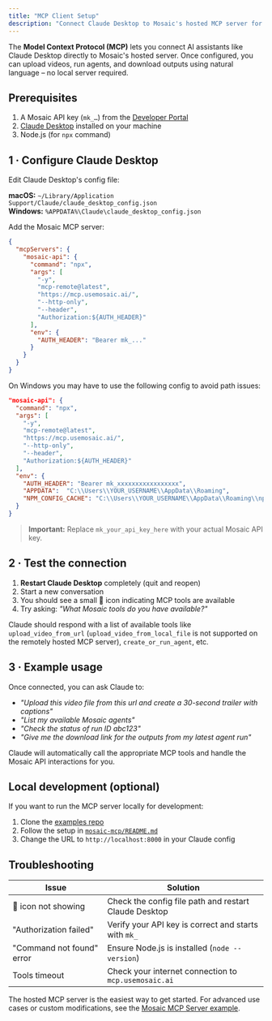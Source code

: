 ```yaml
---
title: "MCP Client Setup"
description: "Connect Claude Desktop to Mosaic's hosted MCP server for seamless AI-powered video editing."
---
```


The **Model Context Protocol (MCP)** lets you connect AI assistants like Claude Desktop directly to Mosaic's hosted server. Once configured, you can upload videos, run agents, and download outputs using natural language – no local server required.

## Prerequisites

1. A Mosaic API key (`mk_…`) from the [Developer Portal](https://app.usemosaic.ai)
2. [Claude Desktop](https://claude.ai/download) installed on your machine
3. Node.js (for `npx` command)

## 1 · Configure Claude Desktop

Edit Claude Desktop's config file:

**macOS:** `~/Library/Application Support/Claude/claude_desktop_config.json`  
**Windows:** `%APPDATA%\Claude\claude_desktop_config.json`

Add the Mosaic MCP server:

```json
{
  "mcpServers": {
    "mosaic-api": {
      "command": "npx",
      "args": [
        "-y",
        "mcp-remote@latest",
        "https://mcp.usemosaic.ai/",
        "--http-only",
        "--header",
        "Authorization:${AUTH_HEADER}"
      ],
      "env": {
        "AUTH_HEADER": "Bearer mk_..."
      }
    }
  }
}
```

On Windows you may have to use the following config to avoid path issues:

```json
"mosaic-api": {
  "command": "npx",
  "args": [
    "-y",
    "mcp-remote@latest",
    "https://mcp.usemosaic.ai/",
    "--http-only",
    "--header",
    "Authorization:${AUTH_HEADER}"
  ],
  "env": {
    "AUTH_HEADER": "Bearer mk_xxxxxxxxxxxxxxxxx",
    "APPDATA":  "C:\\Users\\YOUR_USERNAME\\AppData\\Roaming",
    "NPM_CONFIG_CACHE": "C:\\Users\\YOUR_USERNAME\\AppData\\Roaming\\npm-cache"
  }
}
```

> **Important:** Replace `mk_your_api_key_here` with your actual Mosaic API key.

## 2 · Test the connection

1. **Restart Claude Desktop** completely (quit and reopen)
2. Start a new conversation
3. You should see a small 🔌 icon indicating MCP tools are available
4. Try asking: *"What Mosaic tools do you have available?"*

Claude should respond with a list of available tools like `upload_video_from_url` (`upload_video_from_local_file` is not supported
on the remotely hosted MCP server), `create_or_run_agent`, etc.

## 3 · Example usage

Once connected, you can ask Claude to:

- *"Upload this video file from this url and create a 30-second trailer with captions"*
- *"List my available Mosaic agents"*  
- *"Check the status of run ID abc123"*
- *"Give me the download link for the outputs from my latest agent run"*

Claude will automatically call the appropriate MCP tools and handle the Mosaic API interactions for you.

## Local development (optional)

If you want to run the MCP server locally for development:

1. Clone the [examples repo](https://github.com/mosaic-ai-labs/api-examples)
2. Follow the setup in [`mosaic-mcp/README.md`](https://github.com/mosaic-ai-labs/api-examples/tree/main/mosaic-mcp)
3. Change the URL to `http://localhost:8000` in your Claude config

## Troubleshooting

| Issue | Solution |
|-------|----------|
| 🔌 icon not showing | Check the config file path and restart Claude Desktop |
| "Authorization failed" | Verify your API key is correct and starts with `mk_` |
| "Command not found" error | Ensure Node.js is installed (`node --version`) |
| Tools timeout | Check your internet connection to `mcp.usemosaic.ai` |

<Note type="tip">The hosted MCP server is the easiest way to get started. For advanced use cases or custom modifications, see the [Mosaic MCP Server example](/example-apps/mosaic-mcp-server).</Note> 